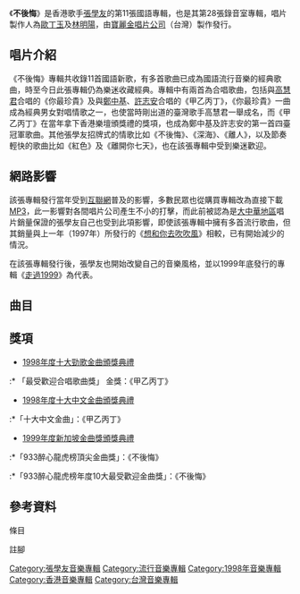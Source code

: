 {{about|英语标题定为No Regret的一张专辑|其他同名事物|No Regret (消歧义)}}
{{Infobox album
| name       = 不後悔
| type       = [[專輯|專輯]]
| artist     = [[張學友|張學友]]
| cover      = Jacky-no regret.jpg
| caption    = 英語版封面
<!-- 未知參數 | background = orange -->
| released   = 1998年9月22日
| recorded   = 
| genre      = [[華語流行音樂|華語流行音樂]]
| length     = 
| label      = [[寶麗金|寶麗金]]
| producer   = [[林明陽|林明陽]]、[[雷頌德|雷頌德]]
| reviews    = 
| prev_title = [[釋放自己|釋放自己]]
| prev_year  = 1998
| next_title = [[有個人|有個人]]
| next_year  = 1999
}}
{{sample box start|张学友}}
{{listen|
filename=Darksea.ogg|
title=深海|
description=《不后悔》中的经典曲目|
format=[[Ogg|Ogg]]}}
{{sample box end}}

《'''不後悔'''》是香港歌手[[張學友|張學友]]的第11張國語專輯，也是其第28張錄音室專輯，唱片製作人為[[歐丁玉|歐丁玉]]及[[林明陽|林明陽]]，由[[寶麗金唱片公司|寶麗金唱片公司]]（台灣）製作發行。

== 唱片介紹 ==
《不後悔》專輯共收錄11首國語新歌，有多首歌曲已成為國語流行音樂的經典歌曲，時至今日此張專輯仍為樂迷收藏經典。專輯中有兩首為合唱歌曲，包括與[[高慧君|高慧君]]合唱的《你最珍貴》及與[[鄭中基|鄭中基]]、[[許志安|許志安]]合唱的《甲乙丙丁》，《你最珍貴》一曲成為經典男女對唱情歌之一，也使當時剛出道的臺灣歌手高慧君一舉成名，而《甲乙丙丁》在當年拿下香港樂壇頒獎禮的獎項，也成為鄭中基及許志安的第一首四臺冠軍歌曲{{RefTag|參見[[鄭中基#派台歌曲成績|鄭中基#派台歌曲成績]]與[[許志安#派台歌曲成績|許志安#派台歌曲成績]]}}。其他張學友招牌式的情歌比如《不後悔》、《深海》、《離人》，以及節奏輕快的歌曲比如《紅色》及《離開你七天》，也在該張專輯中受到樂迷歡迎。

== 網路影響 ==
該張專輯發行當年受到[[互聯網|互聯網]]普及的影響，多數民眾也從購買專輯改為直接下載[[MP3|MP3]]，此一影響對各間唱片公司產生不小的打擊，而此前被認為是[[大中華地區|大中華地區]]唱片銷量保證的張學友自己也受到此項影響，即使該張專輯中擁有多首流行歌曲，但其銷量與上一年（1997年）所發行的《[[想和你去吹吹風|想和你去吹吹風]]》相較，已有開始減少的情況。

在該張專輯發行後，張學友也開始改變自己的音樂風格，並以1999年底發行的專輯《[[走過1999|走過1999]]》為代表。

==曲目==
{{Tracklist
| collapsed = 
| headline = 
| font_size = 
| total_length = 48:32

| all_writing = 
| all_music = 
| all_lyrics = 
| all_arranger = 
| all_producer = 
| all_except = 

| title1 = 不後悔
| note1 = 
| longnote1 = 
| music1 = {{link-yue|潘協慶|潘協慶}}
| lyrics1 = {{link-yue|十方 (填詞人)|十方 (作家)|十方}}
| arranger1 = [[清水信一|清水信一]]
| producer1 = 
| extra1 = 
| length1 = 4:21

| title2 = 深海
| note2 = 
| longnote2 = 
| music2 = 潘協慶
| lyrics2 = [[陳家麗|陳家麗]]
| arranger2 = [[吳慶隆|吳慶隆]]
| producer2 = 
| extra2 = 
| length2 = 4:16

| title3 = 紅色
| note3 = 
| longnote3 = 
| music3 = 潘協慶
| lyrics3 = [[丁曉雯|丁曉雯]]
| arranger3 = [[Terence_Teo|Terence Teo]]
| producer3 = 
| extra3 = 
| length3 = 3:59

| title4 = 別提你的心
| note4 = 
| longnote4 = 
| music4 = [[李偲菘|李偲菘]]
| lyrics4 = [[徐世珍|徐世珍]]<br>[[王芮齊|王芮齊]]
| arranger4 = [[Sydney_Tan|Sydney Tan]]
| producer4 = 
| extra4 = 
| length4 = 4:09

| title5 = 你最珍貴
| note5 = [[高慧君|高慧君]]合唱
| longnote5 = 同時收錄於高慧君《認真的女人最美麗》專輯中
| music5 = [[凌偉文|凌偉文]]
| lyrics5 = [[林明陽|林明陽]]<br>十方
| arranger5 = [[杜自持|杜自持]]
| producer5 = 
| extra5 = 
| length5 = 4:49

| title6 = 離開你七天
| note6 = 
| longnote6 = 
| music6 = [[李正帆|李正帆]]
| lyrics6 = [[姚若龍|姚若龍]]
| arranger6 = [[屠穎|屠穎]]
| producer6 = 
| extra6 = 
| length6 = 4:55

| title7 = 回家的路彷彿太遠
| note7 = 
| longnote7 = 
| music7 = [[柳重言|柳重言]]
| lyrics7 = [[林雨_(填詞人)|林雨]]
| arranger7 = [[黃中岳|黃中-{岳}-]]
| producer7 = 
| extra7 = 
| length7 = 3:51

| title8 = 離人
| note8 = 
| longnote8 = 
| music8 = [[何家文|何家文]]
| lyrics8 = {{link-yue|厲曼婷|厲曼婷}}
| arranger8 = 屠穎
| producer8 = 
| extra8 = 
| length8 = 4:51

| title9 = 放過我
| note9 = 
| longnote9 = 
| music9 = [[陳奐仁|陳奐仁]]
| lyrics9 = 林明陽
| arranger9 = [[蘇德華|蘇德華]]
| producer9 = 
| extra9 = 
| length9 = 3:36

| title10 = 冷樹葉 
| note10 = 
| longnote10 = 
| music10 = [[林隆璇|林隆璇]]
| lyrics10 = 林明陽<br>林隆璇
| arranger10 = David Johnson
| producer10 = 
| extra10 = 
| length10 = 4:43

| title11 = 甲乙丙丁
| note11 = [[許志安|許志安]]、[[鄭中基|鄭中基]]合唱
| longnote11 = 
| music11 = [[雷頌德|雷頌德]]
| lyrics11 = 厲曼婷
| arranger11 = 雷頌德
| producer11 = 
| extra11 = 
| length11 = 4:01
}}

== 獎項 ==
*[[1998年度十大勁歌金曲得獎名單|1998年度十大勁歌金曲頒獎典禮]]
:* 「最受歡迎合唱歌曲獎」 金獎：《甲乙丙丁》
*[[第二十一屆十大中文金曲得獎名單|1998年度十大中文金曲頒獎典禮]]
:*「十大中文金曲」：《甲乙丙丁》
*[[第六屆新加坡金曲獎得獎名單|1999年度新加坡金曲獎頒獎典禮]]
:*「933醉心龍虎榜頂尖金曲獎」：《不後悔》
:*「933醉心龍虎榜年度10大最受歡迎金曲獎」：《不後悔》

== 參考資料 ==
;條目
{{RefFoot}}

;註腳
{{Reflist}}


{{張學友}}

[[Category:張學友音樂專輯|Category:張學友音樂專輯]]
[[Category:流行音樂專輯|Category:流行音樂專輯]]
[[Category:1998年音樂專輯|Category:1998年音樂專輯]]
[[Category:香港音樂專輯|Category:香港音樂專輯]]
[[Category:台灣音樂專輯|Category:台灣音樂專輯]]